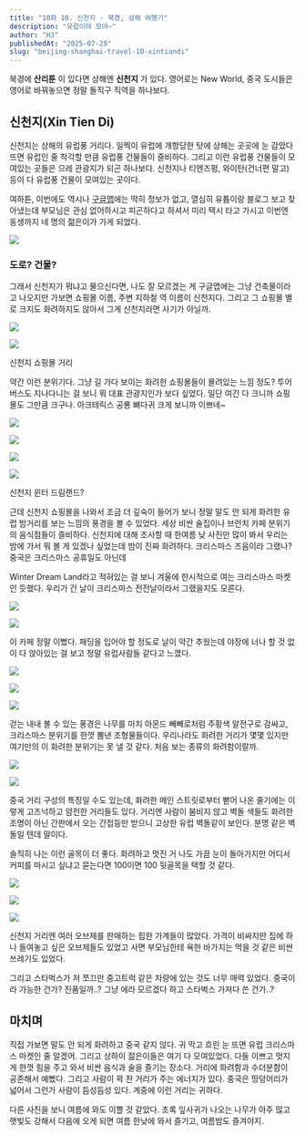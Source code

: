 ```yaml
---
title: "10화 10. 신천지 - 북경, 상해 여행기"
description: "유럽이야 모야~"
author: "HJ"
publishedAt: "2025-07-29"
slug: "beijing-shanghai-travel-10-xintiandi"
---
```



북경에 **산리툰** 이 있다면 상해엔 **신천지** 가 있다. 영어로는 New World, 중국 도시들은 영어로 바꿔놓으면 정말 돌직구 직역을 하나보다.

## 신천지(Xin Tien Di)

신천지는 상해의 유럽풍 거리다. 일찍이 유럽에 개항당한 탓에 상해는 곳곳에 눈 감았다 뜨면 유럽인 줄 착각할 만큼 유럽풍 건물들이 즐비하다. 그리고 이런 유럽풍 건물들이 모여있는 곳들은 으레 관광지가 되곤 하나보다. 신천지나 티엔즈펑, 와이탄(건너편 말고) 등이 다 유럽풍 건물이 모여있는 곳이다. 

여하튼, 이번에도 역시나 [구글맵](https://www.google.co.kr/maps/place/New+World,+%E5%8C%97%E5%A4%96%E6%BB%A9+Huang+Pu+Qu,+Shang+Hai+Shi,+%EC%A4%91%EA%B5%AD+200021/@31.2226193,121.4717417,17z/data=!3m1!4b1!4m6!3m5!1s0x35b2706e09d7823d:0xfa903004ea262957!8m2!3d31.2226193!4d121.4743166!16s%2Fg%2F11n8r__4kw?hl=ko&entry=ttu&g_ep=EgoyMDI1MDExNS4wIKXMDSoASAFQAw%3D%3D)에는 딱히 정보가 없고, 열심히 유튭이랑 블로그 보고 찾아냈는데 부모님은 관심 없어하시고 피곤하다고 하셔서 미리 택시 타고 가시고 이번엔 동생까지 네 명의 젊은이가 가게 되었다. 

![](https://img1.daumcdn.net/thumb/R1280x0/?fname=http://t1.daumcdn.net/brunch/service/user/aVyy/image/shnaCkAuMR1mvPDH2fjFyLf8w3Y.png)

### 도로? 건물?

그래서 신천지가 뭐냐고 물으신다면, 나도 잘 모르겠는 게 구글맵에는 그냥 건축물이라고 나오지만 가보면 쇼핑몰 이름, 주변 지하철 역 이름이 신천지다. 그리고 그 쇼핑몰 별로 크지도 화려하지도 않아서 그게 신천지라면 사기가 아닐까. 

![](https://t1.daumcdn.net/thumb/R1280x0/?fname=http://t1.daumcdn.net/brunch/service/user/aVyy/image/ipCtM9mWE8hzxfA9sDz7TU0WDP4.jpg)

![](https://t1.daumcdn.net/thumb/R1280x0/?fname=http://t1.daumcdn.net/brunch/service/user/aVyy/image/W--0_aT0UWbebc_b77VlCgJ5gB8.jpg)

신천지 쇼핑몰 거리

약간 이런 분위기다. 그냥 길 가다 보이는 화려한 쇼핑몰들이 몰려있는 느낌 정도? 투어 버스도 지나다니는 걸 보니 뭐 대표 관광지인가 보다 싶었다. 일단 여긴 다 크니까 쇼핑몰도 그만큼 크구나. 아크테릭스 공룡 뼈다귀 크게 보니까 이쁘네~

![](https://t1.daumcdn.net/thumb/R1280x0.fjpg/?fname=http://t1.daumcdn.net/brunch/service/user/aVyy/image/b4ooC6fU8qXI78maL6AaMBuHSbY.JPG)

![](https://t1.daumcdn.net/thumb/R1280x0.fjpg/?fname=http://t1.daumcdn.net/brunch/service/user/aVyy/image/DLRSWsvs1ZSVRy6UZeBNnn6k9Lg.JPG)

![](https://t1.daumcdn.net/thumb/R1280x0.fjpg/?fname=http://t1.daumcdn.net/brunch/service/user/aVyy/image/xOkECWz5Ma7mSjnlM4DPb0TjHk8.JPG)

![](https://t1.daumcdn.net/thumb/R1280x0/?fname=http://t1.daumcdn.net/brunch/service/user/aVyy/image/jaOD4So-x6NKgGpbZnGm-1984F8.jpg)

신천지 윈터 드림랜드?

근데 신천지 쇼핑몰을 나와서 조금 더 깊숙이 들어가 보니 정말 말도 안 되게 화려한 유럽 밤거리를 보는 느낌의 풍경을 볼 수 있었다. 세상 비싼 술집이나 브런치 카페 분위기의 음식점들이 즐비하다. 신천지에 대해 조사할 때 한여름 낮 사진만 많이 봐서 우리는 밤에 가서 뭐 볼 게 있겠나 싶었는데 밤이 진짜 화려하다. 크리스마스 즈음이라 그랬나? 중국은 크리스마스 공휴일도 아닌데

Winter Dream Land라고 적혀있는 걸 보니 겨울에 한시적으로 여는 크리스마스 마켓인 듯했다. 우리가 간 날이 크리스마스 전전날이라서 그랬을지도 모른다. 

![](https://t1.daumcdn.net/thumb/R1280x0.fjpg/?fname=http://t1.daumcdn.net/brunch/service/user/aVyy/image/0bX2nT82nEwV-3uLqOyY3uTk3Fc.JPG)

![](https://t1.daumcdn.net/thumb/R1280x0/?fname=http://t1.daumcdn.net/brunch/service/user/aVyy/image/LJ3E1eAfEFi6pbduvbxSTeoWNd0.jpg)

이 카페 정말 이뻤다. 패딩을 입어야 할 정도로 날이 약간 추웠는데 야장에 너나 할 것 없이 다 앉아있는 걸 보고 정말 유럽사람들 같다고 느꼈다. 

![](https://t1.daumcdn.net/thumb/R1280x0.fjpg/?fname=http://t1.daumcdn.net/brunch/service/user/aVyy/image/SBSgQ97ZTKYaE0dcOMT1P4A8jsw.JPG)

![](https://t1.daumcdn.net/thumb/R1280x0/?fname=http://t1.daumcdn.net/brunch/service/user/aVyy/image/QYldygcTaH-Dgqxj_Js6qwYt_IQ.jpg)

![](https://t1.daumcdn.net/thumb/R1280x0/?fname=http://t1.daumcdn.net/brunch/service/user/aVyy/image/UzkVS_3bkWKJ76fgSanCU8Fqawc.jpg)

걷는 내내 볼 수 있는 풍경은 나무를 마치 아몬드 빼빼로처럼 주황색 알전구로 감싸고, 크리스마스 분위기를 한껏 뽐낸 조형물들이다. 우리나라도 화려한 거리가 몇몇 있지만 여기만의 이 화려한 분위기는 못 낼 것 같다. 처음 보는 종류의 화려함이랄까.

![](https://t1.daumcdn.net/thumb/R1280x0.fjpg/?fname=http://t1.daumcdn.net/brunch/service/user/aVyy/image/qrlXZASbfDV0R5djh6atbD4U5Vw.JPG)

![](https://t1.daumcdn.net/thumb/R1280x0/?fname=http://t1.daumcdn.net/brunch/service/user/aVyy/image/u1w_bYKirSfToov976xDy7yxLBA.jpg)

중국 거리 구성의 특징일 수도 있는데, 화려한 메인 스트릿로부터 뻗어 나온 줄기에는 이렇게 고즈넉하고 얌전한 거리들도 있다. 거리엔 사람이 붐비지 않고 벽돌 색들도 화려한 조명이 아닌 간판에서 오는 간접등만 받으니 고상한 유럽 벽돌같이 보인다. 분명 같은 벽돌일 텐데 말이다.

솔직히 나는 이런 골목이 더 좋다. 화려하고 멋진 거 나도 가끔 눈이 돌아가지만 어디서 커피를 마시고 싶냐고 묻는다면 100이면 100 뒷골목을 택할 것 같다. 

![](https://t1.daumcdn.net/thumb/R1280x0.fjpg/?fname=http://t1.daumcdn.net/brunch/service/user/aVyy/image/TPKoO1jQ9uyJcSXQcKH_k3rUsqo.JPG)

![](https://t1.daumcdn.net/thumb/R1280x0/?fname=http://t1.daumcdn.net/brunch/service/user/aVyy/image/2Mn5gNS3Z6nQkFosp0iyORDzM5A.jpg)

![](https://t1.daumcdn.net/thumb/R1280x0/?fname=http://t1.daumcdn.net/brunch/service/user/aVyy/image/O0En1nfx-Hml-SpkbllxNfhaWRs.jpg)

신천지 거리엔 여러 오브제를 판매하는 힙한 가계들이 많았다. 가격이 비싸지만 집에 하나 들여놓고 싶은 오브제들도 있었고 사면 부모님한테 욕한 바가지는 먹을 것 같은 비싼 쓰레기도 있었다.

그리고 스타벅스가 저 쪼끄만 중고트럭 같은 차량에 있는 것도 너무 매력 있었다. 중국이라 가능한 건가? 진품일까..? 그냥 에라 모르겠다 하고 스타벅스 가져다 쓴 건가..?

## 마치며

직접 가보면 말도 안 되게 화려하고 중국 같지 않다. 귀 막고 흐린 눈 뜨면 유럽 크리스마스 마켓인 줄 알겠어. 그리고 상하이 젊은이들은 여기 다 모여있었다. 다들 이쁘고 멋지게 한껏 힘을 주고 와서 비싼 음식과 술을 즐기는 장소다. 거리에 화려함과 수더분함이 공존해서 예뻤다. 그리고 사람이 꽉 찬 거리가 주는 에너지가 있다. 중국은 땅덩어리가 넓어서 그런가 사람이 듬성듬성 있다. 계중에 이런 거리는 귀하다. 

다른 사진을 보니 여름에 와도 이쁠 것 같았다. 초록 잎사귀가 나오는 나무가 아주 많고 햇빛도 강해서 다음에 오게 되면 여름 한낮에 와서 즐기고, 여름밤도 즐겨야지.
